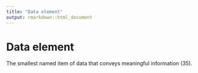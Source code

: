 ```yaml
---
title: "Data element"
output: rmarkdown::html_document
---
```


# Data element

The smallest named item of data that  conveys meaningful information (35).

